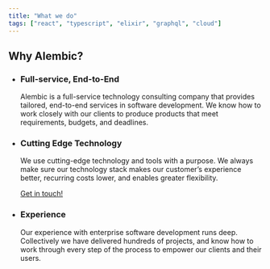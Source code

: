 ```yaml
---
title: "What we do"
tags: ["react", "typescript", "elixir", "graphql", "cloud"]
---
```


<h2 className="line">
  <span>Why Alembic?</span>
</h2>

- ### Full-service, End-to-End

  Alembic is a full-service technology consulting company that provides tailored, end-to-end services in software development.
  We know how to work closely with our clients to produce products that meet requirements, budgets, and deadlines.

- ### Cutting Edge Technology

  We use cutting-edge technology and tools with a purpose.
  We always make sure our technology stack makes our customer’s experience better, recurring costs lower, and enables greater flexibility.
  <div className="phone" >
    <a href="/contact" className="btn btn-primary">
      Get in touch!
    </a>
  </div>

- ### Experience

  Our experience with enterprise software development runs deep.
  Collectively we have delivered hundreds of projects, and know how to work through every step of the process to empower our clients and their users.

